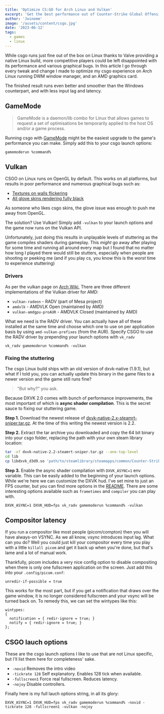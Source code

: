 ```yaml
---
title: 'Optimize CS:GO for Arch Linux and Vulkan'
excerpt: 'Get the best performance out of Counter-Strike Global Offensive on your Linux pc.'
author: 'Joinemm'
image: '/assets/content/csgo.jpg'
date: '2023-06-12'
tags:
  - games
  - linux
---
```


While csgo runs just fine out of the box on Linux thanks to Valve providing a native Linux build, more competitive players could be left disappointed with its performance and various graphical bugs. In this article I go through every tweak and change I made to optimize my csgo experience on Arch Linux running DWM window manager, and an AMD graphics card.

The finished result runs even better and smoother than the Windows counterpart, and with less input lag and latency.

## GameMode

> GameMode is a daemon/lib combo for Linux that allows games to request a set of optimisations be temporarily applied to the host OS and/or a game process.

Running csgo with [GameMode](https://github.com/FeralInteractive/gamemode) might be the easiest upgrade to the game's performance you can make. Simply add this to your csgo launch options:

```
gamemoderun %command%
```

## Vulkan

CSGO on Linux runs on OpenGL by default. This works on all platforms, but results in poor performance and numerous graphical bugs such as:

- [Textures on walls flickering](https://github.com/ValveSoftware/csgo-osx-linux/issues/3168)
- [All glove skins rendering fully black](https://github.com/ValveSoftware/csgo-osx-linux/issues/2102)

As someone who likes csgo skins, the glove issue was enough to push me away from OpenGL.

The solution? Use Vulkan! Simply add `-vulkan` to your launch options and the game now runs on the Vulkan API.

Unfortunately, just doing this results in unplayable levels of stuttering as the game compiles shaders during gameplay. This _might_ go away after playing for some time and running all around every map but I found that no matter how long I played there would still be stutters, especially when people are shooting or peeking me (and if you play cs, you know this is the _worst_ time to experience stuttering)

### Drivers

As per the vulkan page on [Arch Wiki](https://wiki.archlinux.org/title/Vulkan), There are three different implementations of the Vulkan driver for AMD:

- `vulkan-radeon` - RADV (part of Mesa project)
- `amdvlk` - AMDVLK Open (maintained by AMD)
- `vulkan-amdgpu-proAUR` - AMDVLK Closed (maintained by AMD)

What we need is the RADV driver. You can actually have all of these installed at the same time and choose which one to use on per application basis by using `amd-vulkan-prefixes` (from the AUR). Specify CSGO to use the RADV driver by prepending your launch options with `vk_radv`

```
vk_radv gamemoderun %command% -vulkan
```

### Fixing the stuttering

The csgo Linux build ships with an old version of dxvk-native (1.9.1), but what if I told you, you can actually update this binary in the game files to a newer version and the game still runs fine?

> "But why?" you ask.

Because DXVK 2.0 comes with bunch of performance improvements, the most important of which is **async shader compilation**. This is the secret sauce to fixing our stuttering game.

**Step 1.** Download the newest release of [dxvk-native-2.x-steamrt-sniper.tar.gz](https://github.com/doitsujin/dxvk/releases). At the time of this writing the newest version is 2.2.

**Step 2.** Extract the tar archive you downloaded and copy the 64 bit binary into your csgo folder, replacing the path with your own steam library location:

```sh
tar -xf dxvk-native-2.2-steamrt-sniper.tar.gz --one-top-level
cd lib
cp libdxvk_d3d9.so 'path/to/steamlibrary/steamapps/common/Counter-Strike Global Offensive/bin/linux64/'
```

**Step 3.** Enable the async shader compilation with `DXVK_ASYNC=1` env variable. This can be easily added to the beginning of your launch options. While we're here we can customize the DXVK hud. I've set mine to just an FPS counter, but you can find more options in the [README](https://github.com/doitsujin/dxvk#hud). There are some interesting options available such as `frametimes` and `compiler` you can play with.

```
DXVK_ASYNC=1 DXVK_HUD=fps vk_radv gamemoderun %command% -vulkan
```

## Compositor latency

If you run a compositor like most people (picom/compton) then you will have always-on VSYNC. As we all know, vsync introduces input lag. What can you do? Well you could just kill your compositor every time you play with a little `killall picom` and get it back up when you're done, but that's lame and a lot of manual work.

Thankfully, picom includes a very nice config option to disable compositing when there is only one fullscreen application on the screen. Just add this into your `.config/picom.conf`:

```
unredir-if-possible = true
```

This works for the most part, but if you get a notification that draws over the game window, it is no longer considered fullscreen and your vsync will be turned back on. To remedy this, we can set the wintypes like this:

```
wintypes:
{
  notification = { redir-ignore = true; }
  notify = { redir-ignore = true; }
};
```

## CSGO lauch options

These are the csgo launch options I like to use that are not Linux specific, but I'll list them here for completeness' sake.

- `-novid` Removes the intro video
- `-tickrate 128` Self explanatory. Enables 128 tick when available.
- `-fullscreen1` Force real fullscreen. Reduces latency.
- `-nojoy` Disable controllers.

Finally here is my full lauch options string, in all its glory:

```
DXVK_ASYNC=1 DXVK_HUD=fps vk_radv gamemoderun %command% -novid -tickrate 128 -fullscreen1 -vulkan -nojoy
```
